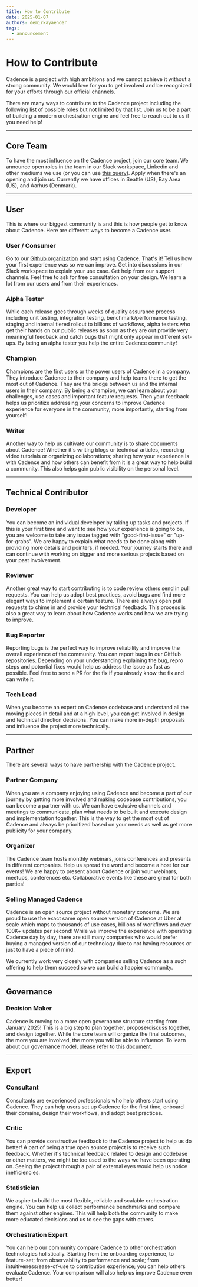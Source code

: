```yaml
---
title: How to Contribute
date: 2025-01-07
authors: demirkayaender
tags:
  - announcement
---
```


# How to Contribute

Cadence is a project with high ambitions and we cannot achieve it without a strong community. We would love for you to get involved and be recognized for your efforts through our official channels.

There are many ways to contribute to the Cadence project including the following list of possible roles but not limited by that list. Join us to be a part of building a modern orchestration engine and feel free to reach out to us if you need help\!

---

## Core Team

To have the most influence on the Cadence project, join our core team. We announce open roles in the team in our Slack workspace, Linkedin and other mediums we use (or you can use [this query](https://www.uber.com/us/en/careers/list/?query=cadence)). Apply when there's an opening and join us. Currently we have offices in Seattle (US), Bay Area (US), and Aarhus (Denmark).

---

## User

This is where our biggest community is and this is how people get to know about Cadence. Here are different ways to become a Cadence user.

### User / Consumer

Go to our [Github organization](https://github.com/cadence-workflow) and start using Cadence. That's it\! Tell us how your first experience was so we can improve. Get into discussions in our Slack workspace to explain your use case. Get help from our support channels. Feel free to ask for free consultation on your design. We learn a lot from our users and from their experiences.

### Alpha Tester

While each release goes through weeks of quality assurance process including unit testing, integration testing, benchmark/performance testing, staging and internal tiered rollout to billions of workflows, alpha testers who get their hands on our public releases as soon as they are out provide very meaningful feedback and catch bugs that might only appear in different set-ups. By being an alpha tester you help the entire Cadence community\!

### Champion

Champions are the first users or the power users of Cadence in a company. They introduce Cadence to their company and help teams there to get the most out of Cadence. They are the bridge between us and the internal users in their company. By being a champion, we can learn about your challenges, use cases and important feature requests. Then your feedback helps us prioritize addressing your concerns to improve Cadence experience for everyone in the community, more importantly, starting from yourself\!

### Writer

Another way to help us cultivate our community is to share documents about Cadence\! Whether it's writing blogs or technical articles, recording video tutorials or organizing collaborations; sharing how your experience is with Cadence and how others can benefit from it is a great way to help build a community. This also helps gain public visibility on the personal level.

---

## Technical Contributor

### Developer

You can become an individual developer by taking up tasks and projects. If this is your first time and want to see how your experience is going to be, you are welcome to take any issue tagged with "good-first-issue" or "up-for-grabs". We are happy to explain what needs to be done along with providing more details and pointers, if needed. Your journey starts there and can continue with working on bigger and more serious projects based on your past involvement.

### Reviewer

Another great way to start contributing is to code review others send in pull requests. You can help us adopt best practices, avoid bugs and find more elegant ways to implement a certain feature. There are always open pull requests to chime in and provide your technical feedback. This process is also a great way to learn about how Cadence works and how we are trying to improve.

### Bug Reporter

Reporting bugs is the perfect way to improve reliability and improve the overall experience of the community. You can report bugs in our GitHub repositories. Depending on your understanding explaining the bug, repro steps and potential fixes would help us address the issue as fast as possible. Feel free to send a PR for the fix if you already know the fix and can write it.

### Tech Lead

When you become an expert on Cadence codebase and understand all the moving pieces in detail and at a high level, you can get involved in design and technical direction decisions. You can make more in-depth proposals and influence the project more technically.

---

## Partner

There are several ways to have partnership with the Cadence project.

### Partner Company

When you are a company enjoying using Cadence and become a part of our journey by getting more involved and making codebase contributions, you can become a partner with us. We can have exclusive channels and meetings to communicate, plan what needs to be built and execute design and implementation together. This is the way to get the most out of Cadence and always be prioritized based on your needs as well as get more publicity for your company.

### Organizer

The Cadence team hosts monthly webinars, joins conferences and presents in different companies. Help us spread the word and become a host for our events\! We are happy to present about Cadence or join your webinars, meetups, conferences etc. Collaborative events like these are great for both parties\!

### Selling Managed Cadence

Cadence is an open source project without monetary concerns. We are proud to use the exact same open source version of Cadence at Uber at scale which maps to thousands of use cases, billions of workflows and over 100K+ updates per second\! While we improve the experience with operating Cadence day by day, there are still many companies who would prefer buying a managed version of our technology due to not having resources or just to have a piece of mind.

We currently work very closely with companies selling Cadence as a such offering to help them succeed so we can build a happier community.

---

## Governance

### Decision Maker

Cadence is moving to a more open governance structure starting from January 2025\! This is a big step to plan together, propose/discuss together, and design together. While the core team will organize the final outcomes, the more you are involved, the more you will be able to influence. To learn about our governance model, please refer to [this document](https://cadenceworkflow.io/community/governance).

---

## Expert

### Consultant

Consultants are experienced professionals who help others start using Cadence. They can help users set up Cadence for the first time, onboard their domains, design their workflows, and adopt best practices.

### Critic

You can provide constructive feedback to the Cadence project to help us do better\! A part of being a true open source project is to receive such feedback. Whether it's technical feedback related to design and codebase or other matters, we might be too used to the ways we have been operating on. Seeing the project through a pair of external eyes would help us notice inefficiencies.

### Statistician

We aspire to build the most flexible, reliable and scalable orchestration engine. You can help us collect performance benchmarks and compare them against other engines. This will help both the community to make more educated decisions and us to see the gaps with others.

### Orchestration Expert

You can help our community compare Cadence to other orchestration technologies holistically. Starting from the onboarding experience, to feature-set; from observability to performance and scale; from intuitiveness/ease-of-use to contribution experience; you can help others evaluate Cadence. Your comparison will also help us improve Cadence even better\!
